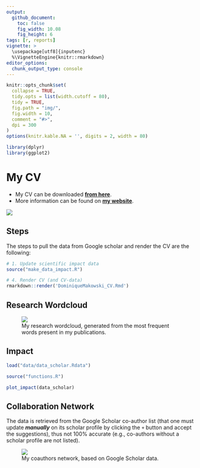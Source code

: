 ```yaml
---
output: 
  github_document:
    toc: false
    fig_width: 10.08
    fig_height: 6
tags: [r, reports]
vignette: >
  \usepackage[utf8]{inputenc}
  %\VignetteEngine{knitr::rmarkdown}
editor_options: 
  chunk_output_type: console
---
```



```r
knitr::opts_chunk$set(
  collapse = TRUE,
  tidy.opts = list(width.cutoff = 80),
  tidy = TRUE,
  fig.path = "img/",
  fig.width = 10,
  comment = "#>",
  dpi = 300
)
options(knitr.kable.NA = '', digits = 2, width = 80)

library(dplyr)
library(ggplot2)
```

# My CV


- My CV can be downloaded [**from here**](https://dominiquemakowski.github.io/CV/).
- More information can be found on [**my website**](https://dominiquemakowski.github.io).

[![](img/preview.png)](https://dominiquemakowski.github.io/CV/)

## Steps

The steps to pull the data from Google scholar and render the CV are the following:

```r
# 1. Update scientific impact data
source("make_data_impact.R")

# 4. Render CV (and CV-data)
rmarkdown::render('DominiqueMakowski_CV.Rmd')
```

## Research Wordcloud


<figure>
  <img src="https://raw.githubusercontent.com/DominiqueMakowski/CV/main/img/wordcloud.png"/>
  <figcaption>My research wordcloud, generated from the most frequent words present in my publications.</figcaption>
</figure>


## Impact 

```r
load("data/data_scholar.Rdata")

source("functions.R")

plot_impact(data_scholar)
```


## Collaboration Network

The data is retrieved from the Google Scholar co-author list (that one must update ***manually*** on its scholar profile by clicking the `+` button and accept the suggestions), thus not 100% accurate (e.g., co-authors without a scholar profile are not listed).

<figure>
  <img src="https://raw.githubusercontent.com/DominiqueMakowski/CV/main/img/collaboration_network.png"/>
  <figcaption>My coauthors network, based on Google Scholar data.</figcaption>
</figure>
